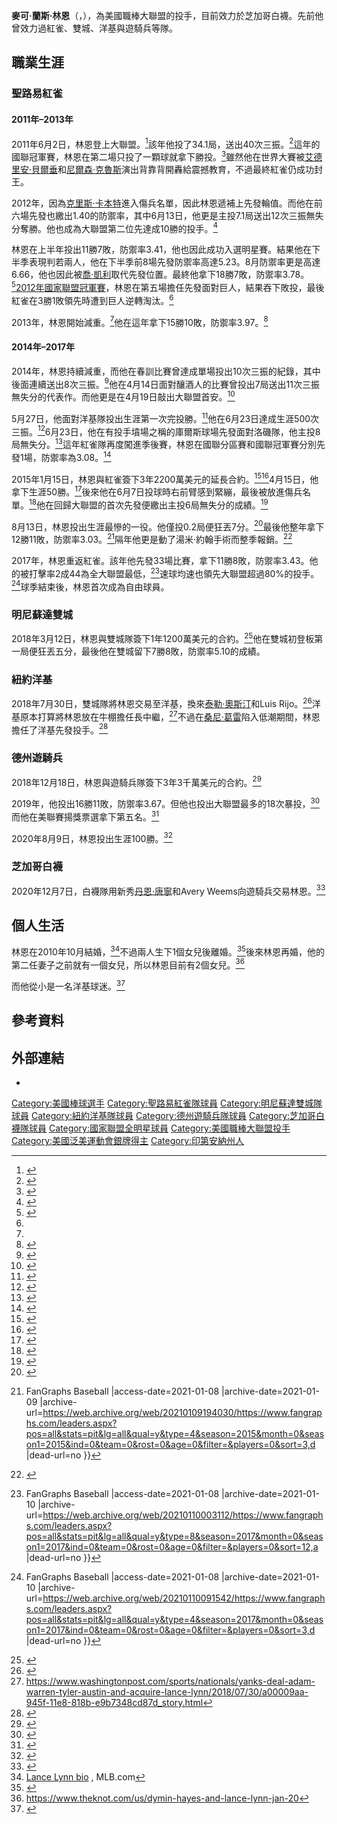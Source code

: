 {{Infobox baseball biography
| name        = 蘭斯·林恩<br />Lance Lynn
| image       = Lance Lynn pitching for the New York Yankees in 2018 (Cropped).jpg
| image_size  = 
| caption     = 2018年的林恩
| team        = 芝加哥白襪
| number      = 33
| position    = [[投手|投手]]
| birth_date  = {{birth date and age|mf=yes|1987|5|12}}
| birth_place = {{USA}}[[印第安納州|印第安納州]][[印第安納波利斯|印第安納波利斯]]
| bats        = 左右開弓
| throws      = 右
| debutleague = 美國職棒大聯盟
| debutdate   = 6月2日
| debutyear   = 2011年
| debutteam   = 聖路易紅雀
| statyear    = 2021年球季
| statleague  = 美國職棒大聯盟
| stat1label  = 勝敗投數
| stat1value  = 115–77
| stat2label  = [[防禦率|防禦率]]
| stat2value  = 3.48
| stat3label  = [[三振|三振]]
| stat3value  = 1591
| teams =
* [[聖路易紅雀|聖路易紅雀]] ({{mlby|2011}}–{{mlby|2015}},{{mlby|2017}})
* [[明尼蘇達雙城|明尼蘇達雙城]] ({{mlby|2018}})
* [[紐約洋基|紐約洋基]] ({{mlby|2018}})
* [[德克薩斯遊騎兵_(棒球)|德州遊騎兵]] ({{mlby|2019}}–{{mlby|2020}})
* [[芝加哥白襪|芝加哥白襪]] ({{mlby|2021}}–)
|highlights=
* 2×[[美國職棒大聯盟全明星賽|全明星賽]] ([[2012年美國職棒大聯盟全明星賽|2012年]]、[[2021年美國職棒大聯盟全明星賽|2021年]])
* [[世界大賽|世界大賽]]冠軍 ({{wsy|2011}})
|medaltemplates=
{{MedalSport|男子[[棒球|棒球]]}}
{{Medal|Country|{{bb|USA}}}}
{{MedalCompetition|[[泛美運動會棒球比賽|泛美運動會棒球比賽]]}}
{{MedalSilver|[[2007年泛美運動會棒球比賽|2007 里約熱內盧]]|團隊}}
}}
'''麥可·蘭斯·林恩'''（{{lang-en|Michael Lance Lynn}}，{{bd|1987年|5月12日|}}），為美國職棒大聯盟的投手，目前效力於芝加哥白襪。先前他曾效力過紅雀、雙城、洋基與遊騎兵等隊。
==職業生涯==
===聖路易紅雀===
====2011年–2013年====
2011年6月2日，林恩登上大聯盟。<ref>{{cite web |last=Star |first=John |url=http://stlouis.cardinals.mlb.com/mlb/gameday/index.jsp?gid=2011_06_02_sfnmlb_slnmlb_1&mode=preview&vkey=preview_web_home&c_id=stl |title=Cardinals send Lynn to debut vs. Giants |website=MLB.com |date=June 1, 2011 |access-date=June 1, 2011 |archive-date=2016-03-04 |archive-url=https://web.archive.org/web/20160304085257/http://stlouis.cardinals.mlb.com/mlb/gameday/index.jsp?gid=2011_06_02_sfnmlb_slnmlb_1&mode=preview&vkey=preview_web_home&c_id=stl |dead-url=no }}</ref>該年他投了34.1局，送出40次三振。<ref name=scoutbio>{{cite web |url=http://stlcardinals.scout.com/a.z?s=321&p=8&c=1&nid=7431244 |title=Lance Lynn |publisher=[[Scout.com|Scout.com]] |access-date=June 21, 2014}}</ref>這年的國聯冠軍賽，林恩在第二場只投了一顆球就拿下勝投。<ref>{{cite news |last=Goold |first=Derrick |url=http://www.stltoday.com/sports/baseball/professional/article_f29d3a5d-1228-52f8-a5d8-ecf2d5257129.html |title=Lynn proves his value to Cardinals as a reliever |newspaper=[[St._Louis_Post-Dispatch|St. Louis Post-Dispatch]] |date=October 11, 2011 |access-date=October 12, 2011 |archive-date=2021-01-11 |archive-url=https://web.archive.org/web/20210111202449/https://www.stltoday.com/sports/baseball/professional/article_f29d3a5d-1228-52f8-a5d8-ecf2d5257129.html |dead-url=no }}</ref>雖然他在世界大賽被[[艾德里安·貝爾垂|艾德里安·貝爾垂]]和[[尼爾森·克魯斯|尼爾森·克魯斯]]演出背靠背開轟給震撼教育，不過最終紅雀仍成功封王。

2012年，因為[[克里斯·卡本特|克里斯·卡本特]]進入傷兵名單，因此林恩遞補上先發輪值。而他在前六場先發也繳出1.40的防禦率，其中6月13日，他更是主投7.1局送出12次三振無失分奪勝。他也成為大聯盟第二位先達成10勝的投手。<ref>{{cite magazine |last=McNeal |first=Stan |url=http://aol.sportingnews.com/mlb/story/2012-06-13/lance-lynn-ra-dickey-10-wins-all-star-st-louis-cardinals-new-york-mets |title=Lance Lynn, unlikely Cardinals star, keeps pace with R.A. Dickey by registering 10th victory |magazine=[[Sporting_News|Sporting News]] |date=June 14, 2012 |access-date=June 14, 2012 |archive-date=2013-02-03 |archive-url=https://archive.is/20130203060524/http://aol.sportingnews.com/mlb/story/2012-06-13/lance-lynn-ra-dickey-10-wins-all-star-st-louis-cardinals-new-york-mets |dead-url=no }}</ref>

林恩在上半年投出11勝7敗，防禦率3.41，他也因此成功入選明星賽。結果他在下半季表現判若兩人，他在下半季前8場先發防禦率高達5.23。8月防禦率更是高達6.66，他也因此被[[喬·凱利|喬·凱利]]取代先發位置。最終他拿下18勝7敗，防禦率3.78。<ref name=berra>{{cite web |last=Berra |first=Lindsay |url=http://mlb.mlb.com/news/article/mlb/lindsay-berra-st-louis-cardinals-pitcher-lance-lynn-gains-plenty-from-weight-loss?ymd=20131025&content_id=63333280 |title=Lighter on his feet, Lynn gains plenty from weight loss |website=MLB.com |date=October 25, 2013 |access-date=June 14, 2014 |archive-date=2014-07-14 |archive-url=https://web.archive.org/web/20140714113334/http://mlb.mlb.com/news/article/mlb/lindsay-berra-st-louis-cardinals-pitcher-lance-lynn-gains-plenty-from-weight-loss?ymd=20131025&content_id=63333280 |dead-url=no }}</ref>[[2012年國家聯盟冠軍賽|2012年國家聯盟冠軍賽]]，林恩在第五場擔任先發面對巨人，結果吞下敗投，最後紅雀在3勝1敗領先時遭到巨人逆轉淘汰。<ref name=berra/>

2013年，林恩開始減重。<ref name=berra/>他在這年拿下15勝10敗，防禦率3.97。<ref name=less>{{cite news |last=Goold |first=Derrick |url=http://www.stltoday.com/sports/baseball/professional/less-is-more-for-lance-lynn/article_87874942-3de4-5763-a393-9ce51a420760.html |title=Less is more for Lance Lynn |newspaper=St. Louis Post-Dispatch |date=February 9, 2013 |access-date=June 14, 2014 |archive-date=2021-01-12 |archive-url=https://web.archive.org/web/20210112064422/https://www.stltoday.com/sports/baseball/professional/less-is-more-for-lance-lynn/article_87874942-3de4-5763-a393-9ce51a420760.html |dead-url=no }}</ref>
====2014年–2017年====
2014年，林恩持續減重，而他在春訓比賽曾達成單場投出10次三振的紀錄，其中後面連續送出8次三振。<ref>{{cite magazine |last=Cocoran |first=Cliff |url=http://mlb.si.com/2014/03/14/lance-lynn-carlos-martinez-st-louis-cardinals-rotation-battle/ |title=Lance Lynn strikes out ten in four innings as Cardinals' rotation battle heats up |magazine=[[Sports_Illustrated|Sports Illustrated]] |date=March 14, 2014 |access-date=April 13, 2014 |archive-date=2014-03-19 |archive-url=https://web.archive.org/web/20140319082353/http://mlb.si.com/2014/03/14/lance-lynn-carlos-martinez-st-louis-cardinals-rotation-battle/ |dead-url=no }}</ref>他在4月14日面對釀酒人的比賽曾投出7局送出11次三振無失分的代表作。而他更是在4月19日敲出大聯盟首安。<ref>{{cite web |last=Langosch |first=Jenfier |url=http://mlb.mlb.com/mlb/gameday/index.jsp?gid=2014_04_19_slnmlb_wasmlb_1&mode=recap_away&c_id=stl |title=Lynn, Cruz battery powers Cards to victory |website=MLB.com |date=April 19, 2014 |access-date=April 19, 2014 |archive-date=2016-03-03 |archive-url=https://web.archive.org/web/20160303233158/http://mlb.mlb.com/mlb/gameday/index.jsp?gid=2014_04_19_slnmlb_wasmlb_1&mode=recap_away&c_id=stl |dead-url=no }}</ref>

5月27日，他面對洋基隊投出生涯第一次完投勝。<ref>{{cite news |agency=Associated Press |url=http://espn.go.com/mlb/recap?gameId=340527124 |title=Cards blank Yanks as Lance Lynn tosses first career complete game |work=ESPN.com |date=May 27, 2014 |access-date=May 27, 2014 |archive-date=2016-03-05 |archive-url=https://web.archive.org/web/20160305131819/http://espn.go.com/mlb/recap?gameId=340527124 |dead-url=no }}</ref>他在6月23日達成生涯500次三振。<ref>{{cite news |agency=Associated Press |url=https://www.usatoday.com/story/sports/mlb/2014/06/18/lynn-takes-heat-after-cardinals-lose-3-2-to-mets/10808205/ |title=Lynn takes heat after Cardinals lose 3–2 to Mets |newspaper=USA Today |date=June 18, 2014 |access-date=June 21, 2014 |archive-date=2021-01-11 |archive-url=https://web.archive.org/web/20210111221408/https://www.usatoday.com/story/sports/mlb/2014/06/18/lynn-takes-heat-after-cardinals-lose-3-2-to-mets/10808205/ |dead-url=no }}</ref>6月23日，他在有投手墳場之稱的庫爾斯球場先發面對洛磯隊，他主投8局無失分。<ref>{{cite web |last=Ulm |first=Cody |url=http://mlb.mlb.com/mlb/gameday/index.jsp?gid=2014_06_23_slnmlb_colmlb_1&mode=wrap#gid=2014_06_23_slnmlb_colmlb_1&mode=recap&c_id=stl |title=Adams homers twice behind Lynn's gem |website=MLB.com |date=June 23, 2014 |access-date=June 23, 2014 |archive-date=2014-07-14 |archive-url=https://web.archive.org/web/20140714145508/http://mlb.mlb.com/mlb/gameday/index.jsp?gid=2014_06_23_slnmlb_colmlb_1&mode=wrap#gid=2014_06_23_slnmlb_colmlb_1&mode=recap&c_id=stl |dead-url=no }}</ref>這年紅雀隊再度闖進季後賽，林恩在國聯分區賽和國聯冠軍賽分別先發1場，防禦率為3.08。<ref>{{cite news |last=Gordon |first=Jeff |url=http://www.stltoday.com/gallery/sports/baseball/professional/cardinals-report-card/collection_3dcc54bf-d29e-5cde-b2c2-441460225311.html#15 |title=Cardinals 2014 report card: Lance Lynn A |newspaper=St. Louis Post-Dispatch |date=October 17, 2014 |access-date=October 18, 2014 |archive-date=2021-01-11 |archive-url=https://web.archive.org/web/20210111163027/https://www.stltoday.com/gallery/sports/baseball/professional/cardinals-report-card/collection_3dcc54bf-d29e-5cde-b2c2-441460225311.html#15 |dead-url=no }}</ref>

2015年1月15日，林恩與紅雀簽下3年2200萬美元的延長合約。<ref>{{cite news |last=Goold |first=Derrick |url=http://www.stltoday.com/sports/baseball/professional/cards-lynn-agree-to--year-deal-for-million/article_8d31e606-49b3-5e85-b41d-edda7a7579e1.html |title=Cards, Lynn agree to 3-year deal for $22 million |newspaper=St. Louis Post-Dispatch |date=January 15, 2015 |access-date=August 14, 2015 |archive-date=2021-01-11 |archive-url=https://web.archive.org/web/20210111192327/https://www.stltoday.com/sports/baseball/professional/cards-lynn-agree-to--year-deal-for-million/article_8d31e606-49b3-5e85-b41d-edda7a7579e1.html |dead-url=no }}</ref><ref>{{cite web |author=ESPN.com News Services |url=http://espn.go.com/mlb/story/_/id/12172099/lance-lynn-st-louis-cardinals-agree-22-million-3-year-contract |title=Lance Lynn gets 3-year, $22M deal |work=ESPN.com |date=January 15, 2015 |access-date=August 14, 2015 |archive-date=2016-03-06 |archive-url=https://web.archive.org/web/20160306153302/http://espn.go.com/mlb/story/_/id/12172099/lance-lynn-st-louis-cardinals-agree-22-million-3-year-contract |dead-url=no }}</ref>4月15日，他拿下生涯50勝。<ref>{{cite web |last=Langosch |first=Jenifer |url=http://m.mlb.com/news/article/118614458/cardinals-lance-lynn-reaches-50-wins-in-99th-start |title=Lynn reaches 50 wins in 99th start |website=MLB.com |date=April 16, 2015 |access-date=July 18, 2015 |archive-date=2016-03-04 |archive-url=https://web.archive.org/web/20160304081426/http://m.mlb.com/news/article/118614458/cardinals-lance-lynn-reaches-50-wins-in-99th-start |dead-url=no }}</ref>後來他在6月7日投球時右前臂感到緊繃，最後被放進傷兵名單。<ref>{{cite web |last=Wilaj |first=Steve |url=http://m.mlb.com/news/article/132684366/lance-lynn-returns-from-injury-to-face-marlins |title=Lynn to return from DL for Miami series finale: Righty sidelined since June 8 with forearm strain |website=MLB.com |date=June 24, 2015 |access-date=June 24, 2015 |archive-date=2016-03-04 |archive-url=https://web.archive.org/web/20160304073518/http://m.mlb.com/news/article/132684366/lance-lynn-returns-from-injury-to-face-marlins |dead-url=no }}</ref>他在回歸大聯盟的首次先發便繳出主投6局無失分的成績。<ref>{{cite web |last1=Frisaro |first1=Joe |last2=Wilaj |first2=Steve |url=http://m.mlb.com/news/article/132890506/cardinals-back-lance-lynn-in-sweep-of-marlins?game_pk=414750 |title=Cardinals' bats back Lynn in sweep of Marlins |website=MLB.com |date=June 25, 2015 |access-date=June 25, 2015 |archive-date=2016-03-04 |archive-url=https://web.archive.org/web/20160304060547/http://m.mlb.com/news/article/132890506/cardinals-back-lance-lynn-in-sweep-of-marlins?game_pk=414750 |dead-url=no }}</ref>

8月13日，林恩投出生涯最慘的一役。他僅投0.2局便狂丟7分。<ref>{{cite news |last=Nesbitt |first=Stephen |url=http://www.post-gazette.com/sports/pirates/2015/08/13/Pittsburgh-Pirates-score-early-late-to-beat-St-Louis-Cardinals-10-5-game-result-MLB-baseball/stories/201508130233 |title=Pirates score early, late to beat Cardinals, 10–5 |newspaper=[[Pittsburgh_Post-Gazette|Pittsburgh Post-Gazette]] |date=August 13, 2015 |access-date=August 14, 2015 |archive-date=2021-01-12 |archive-url=https://web.archive.org/web/20210112020902/https://www.post-gazette.com/sports/pirates/2015/08/13/Pittsburgh-Pirates-score-early-late-to-beat-St-Louis-Cardinals-10-5-game-result-MLB-baseball/stories/201508130233 |dead-url=no }}</ref>最後他整年拿下12勝11敗，防禦率3.03。<ref>{{Cite web |url=https://www.fangraphs.com/leaders.aspx?pos=all&stats=pit&lg=all&qual=y&type=4&season=2015&month=0&season1=2015&ind=0&team=0&rost=0&age=0&filter=&players=0&sort=3,d |title=Major League Leaderboards » 2015 » Pitchers » Pitch Type Statistics {{!}} FanGraphs Baseball<!-- Bot generated title --> |access-date=2021-01-08 |archive-date=2021-01-09 |archive-url=https://web.archive.org/web/20210109194030/https://www.fangraphs.com/leaders.aspx?pos=all&stats=pit&lg=all&qual=y&type=4&season=2015&month=0&season1=2015&ind=0&team=0&rost=0&age=0&filter=&players=0&sort=3,d |dead-url=no }}</ref>隔年他更是動了湯米·約翰手術而整季報銷。<ref>{{cite web |last=Langosch |first=Jenifer |url=http://m.cardinals.mlb.com/news/article/156965640/lance-lynn-injured-has-tommy-john-surgery |title=Lynn has Tommy John surgery, will miss 2016 |website=MLB.com |date=November 10, 2015 |access-date=November 10, 2015 |archive-date=2017-11-07 |archive-url=https://web.archive.org/web/20171107112257/http://m.cardinals.mlb.com/news/article/156965640/lance-lynn-injured-has-tommy-john-surgery/ |dead-url=no }}</ref>

2017年，林恩重返紅雀。該年他先發33場比賽，拿下11勝8敗，防禦率3.43。他的被打擊率2成44為全大聯盟最低，<ref>{{Cite web |url=https://www.fangraphs.com/leaders.aspx?pos=all&stats=pit&lg=all&qual=y&type=8&season=2017&month=0&season1=2017&ind=0&team=0&rost=0&age=0&filter=&players=0&sort=12,a |title=Major League Leaderboards » 2017 » Pitchers » Dashboard {{!}} FanGraphs Baseball<!-- Bot generated title --> |access-date=2021-01-08 |archive-date=2021-01-10 |archive-url=https://web.archive.org/web/20210110003112/https://www.fangraphs.com/leaders.aspx?pos=all&stats=pit&lg=all&qual=y&type=8&season=2017&month=0&season1=2017&ind=0&team=0&rost=0&age=0&filter=&players=0&sort=12,a |dead-url=no }}</ref>速球均速也領先大聯盟超過80%的投手。<ref>{{Cite web |url=https://www.fangraphs.com/leaders.aspx?pos=all&stats=pit&lg=all&qual=y&type=4&season=2017&month=0&season1=2017&ind=0&team=0&rost=0&age=0&filter=&players=0&sort=3,d |title=Major League Leaderboards » 2017 » Pitchers » Pitch Type Statistics {{!}} FanGraphs Baseball<!-- Bot generated title --> |access-date=2021-01-08 |archive-date=2021-01-10 |archive-url=https://web.archive.org/web/20210110091542/https://www.fangraphs.com/leaders.aspx?pos=all&stats=pit&lg=all&qual=y&type=4&season=2017&month=0&season1=2017&ind=0&team=0&rost=0&age=0&filter=&players=0&sort=3,d |dead-url=no }}</ref>球季結束後，林恩首次成為自由球員。
===明尼蘇達雙城===
2018年3月12日，林恩與雙城隊簽下1年1200萬美元的合約。<ref>{{Cite web |url=http://www.espn.com/mlb/story/_/id/22716192/lance-lynn-minnesota-twins-reach-one-year-deal |title=Lance Lynn, Minnesota Twins reach one-year deal<!-- Bot generated title --> |access-date=2021-01-08 |archive-date=2021-01-12 |archive-url=https://web.archive.org/web/20210112115029/https://www.espn.com/mlb/story/_/id/22716192/lance-lynn-minnesota-twins-reach-one-year-deal |dead-url=no }}</ref>他在雙城初登板第一局便狂丟五分，最後他在雙城留下7勝8敗，防禦率5.10的成績。

===紐約洋基===
2018年7月30日，雙城隊將林恩交易至洋基，換來[[泰勒·奧斯汀|泰勒·奧斯汀]]和Luis Rijo。<ref>{{cite web|title=Yankees trade for Lance Lynn from Twins for Tyler Austin and Luis Rijo|url=https://www.northjersey.com/story/sports/mlb/yankees/2018/07/30/new-york-yankees-trade-lance-lynn-twins-tyler-austin/868207002/|publisher=NorthJersey.com|access-date=July 30, 2018|archive-date=2020-08-09|archive-url=https://web.archive.org/web/20200809004125/https://www.northjersey.com/story/sports/mlb/yankees/2018/07/30/new-york-yankees-trade-lance-lynn-twins-tyler-austin/868207002/|dead-url=no}}</ref>洋基原本打算將林恩放在牛棚擔任長中繼，<ref>https://www.washingtonpost.com/sports/nationals/yanks-deal-adam-warren-tyler-austin-and-acquire-lance-lynn/2018/07/30/a00009aa-945f-11e8-818b-e9b7348cd87d_story.html</ref>不過在[[桑尼·葛雷|桑尼·葛雷]]陷入低潮期間，林恩擔任了洋基先發投手。<ref>{{Cite web |url=http://bronxpinstripes.com/news-rumors/sonny-gray-bumped-from-yankees-rotation-lance-lynn-to-take-his-place/ |title=Sonny Gray bumped from Yankees' rotation, Lance Lynn to take his place<!-- Bot generated title --> |access-date=2021-01-08 |archive-date=2021-01-09 |archive-url=https://web.archive.org/web/20210109194040/http://bronxpinstripes.com/news-rumors/sonny-gray-bumped-from-yankees-rotation-lance-lynn-to-take-his-place/ |dead-url=no }}</ref>
===德州遊騎兵===
2018年12月18日，林恩與遊騎兵隊簽下3年3千萬美元的合約。<ref>{{cite web|url=https://www.mlb.com/rangers/news/rangers-sign-pitcher-lance-lynn/c-301973844|title=Rangers sign right-hander Lynn to 3-year deal|website=[[MLB.com|MLB.com]]|date=December 18, 2018|access-date=December 18, 2018|archive-date=2018-12-19|archive-url=https://web.archive.org/web/20181219005422/https://www.mlb.com/rangers/news/rangers-sign-pitcher-lance-lynn/c-301973844|dead-url=no}}</ref>

2019年，他投出16勝11敗，防禦率3.67。但他也投出大聯盟最多的18次暴投，<ref>{{cite web |url=https://www.baseball-reference.com/leagues/MLB/2019-pitching-leaders.shtml |title=2019 Major League Baseball Pitching Leaders |website=Baseball-Reference.com |access-date=2019-10-09 |archive-date=2019-10-09 |archive-url=https://web.archive.org/web/20191009080225/https://www.baseball-reference.com/leagues/MLB/2019-pitching-leaders.shtml |dead-url=no }}</ref>而他在美聯賽揚獎票選拿下第五名。<ref>{{cite web|url=https://bbwaa.com/19-al-cy/|title=Justin Verlander edges Astros teammate to win 2nd Cy Young Award|website=[[Baseball_Writers'_Association_of_America|Baseball Writers' Association of America]]|date=November 13, 2019|access-date=November 13, 2019|archive-date=2021-02-05|archive-url=https://web.archive.org/web/20210205010918/https://bbwaa.com/19-al-cy/|dead-url=no}}</ref>

2020年8月9日，林恩投出生涯100勝。<ref>{{cite web | url=https://www.mlb.com/rangers/news/lance-lynn-rangers-earn-sweep-of-angels | title=Lynn earns 100th win, Rangers sweep Halos | work=MLB.com | author=T.R. Sullivan | date=August 9, 2020 | access-date=August 11, 2020 | archive-date=2021-01-09 | archive-url=https://web.archive.org/web/20210109233759/https://www.mlb.com/rangers/news/lance-lynn-rangers-earn-sweep-of-angels | dead-url=no }}</ref>
===芝加哥白襪===
2020年12月7日，白襪隊用新秀[[丹恩·唐寧|丹恩·唐寧]]和Avery Weems向遊騎兵交易林恩。<ref>{{Cite news|url=https://www.mlb.com/news/lance-lynn-white-sox-trade|title=White Sox acquire Lance Lynn|date=December 7, 2020|access-date=December 8, 2020|archive-date=2021-03-31|archive-url=https://web.archive.org/web/20210331170501/https://www.mlb.com/news/lance-lynn-white-sox-trade|dead-url=no}}</ref>

==個人生活==
林恩在2010年10月結婚，<ref>[http://stlouis.cardinals.mlb.com/team/player.jsp?player_id=458681 Lance Lynn bio] {{Wayback|url=http://stlouis.cardinals.mlb.com/team/player.jsp?player_id=458681 |date=20150416055425 }}, MLB.com</ref>不過兩人生下1個女兒後離婚。<ref>{{cite web|url=http://www.stltoday.com/sports/baseball/professional/birdland/with-daughter-urging-him-on-lynn-readies-for-spring-training/article_ec91085c-768c-5d3a-bbd2-e8c2c7de0306.html|title=With daughter urging him on, Lynn readies for spring training|work=St. Louis Post-Dispatch|access-date=December 21, 2017|archive-date=2021-01-13|archive-url=https://web.archive.org/web/20210113050518/https://www.stltoday.com/sports/baseball/professional/birdland/with-daughter-urging-him-on-lynn-readies-for-spring-training/article_ec91085c-768c-5d3a-bbd2-e8c2c7de0306.html|dead-url=no}}</ref>後來林恩再婚，他的第二任妻子之前就有一個女兒，所以林恩目前有2個女兒。<ref>https://www.theknot.com/us/dymin-hayes-and-lance-lynn-jan-20</ref>

而他從小是一名洋基球迷。<ref>{{cite news |url=https://www.newsday.com/sports/baseball/yankees/lance-lynn-making-his-dad-and-yankees-happy-he-s-here-1.20424556 |title=Lance Lynn making his dad and Yankees happy he's here |newspaper=Newsday |date=2018-08-11 |access-date=2019-10-09 |archive-date=2021-01-10 |archive-url=https://web.archive.org/web/20210110130219/https://www.newsday.com/sports/baseball/yankees/lance-lynn-making-his-dad-and-yankees-happy-he-s-here-1.20424556 |dead-url=no }}</ref>
==參考資料==
{{Reflist|2}}
==外部連結==
{{Commons category|Lance Lynn}}
{{baseballstats|mlb=458681|espn=30820|br=l/lynnla01|fangraphs=sa454404}}
*{{台灣棒球維基館|Lance_Lynn}}
{{芝加哥白襪隊當前登錄名單}}
{{2011年世界大賽冠軍聖路易紅雀隊名單}}
{{DEFAULTSORT:Lynn, Lance}}
[[Category:美國棒球選手|Category:美國棒球選手]]
[[Category:聖路易紅雀隊球員|Category:聖路易紅雀隊球員]]
[[Category:明尼蘇達雙城隊球員|Category:明尼蘇達雙城隊球員]]
[[Category:紐約洋基隊球員|Category:紐約洋基隊球員]]
[[Category:德州遊騎兵隊球員|Category:德州遊騎兵隊球員]]
[[Category:芝加哥白襪隊球員|Category:芝加哥白襪隊球員]]
[[Category:國家聯盟全明星球員|Category:國家聯盟全明星球員]]
[[Category:美國職棒大聯盟投手|Category:美國職棒大聯盟投手]]
[[Category:美國泛美運動會銀牌得主|Category:美國泛美運動會銀牌得主]]
[[Category:印第安納州人|Category:印第安納州人]]